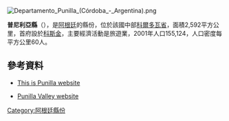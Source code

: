 [[Image:Departamento_Punilla_(Córdoba_-_Argentina).png|right]]
{{Coord|31|15|S|64|27|W|display=title}}

'''普尼利亞縣'''（{{lang-es|Departamento Punilla}}），是[[阿根廷|阿根廷]]的縣份，位於該國中部[[科爾多瓦省_(阿根廷)|科爾多瓦省]]，面積2,592平方公里，首府設於[[科斯金|科斯金]]，主要經濟活動是旅遊業，2001年人口155,124，人口密度每平方公里60人。

==參考資料==
*{{es icon}} [https://web.archive.org/web/20090117013556/http://www.asiespunilla.com.ar/ This is Punilla website]
*{{es icon}} [http://www.vallepunilla.com.ar/ Punilla Valley website] {{Wayback|url=http://www.vallepunilla.com.ar/ |date=20210210213946 }}

{{Argentina-geo-stub}}
[[Category:阿根廷縣份|Category:阿根廷縣份]]